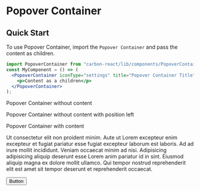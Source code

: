 
<Meta title="Design System/Popover Container" />

# Popover Container

## Quick Start

To use Popover Container, import the `Popover Container` and pass the content as children.

```jsx
import PopoverContainer from "carbon-react/lib/components/PopoverContainer";
const MyComponent = () => (
  <PopoverContainer iconType="settings" title="Popover Container Title">
    <p>Content as a children</p>
  </PopoverContainer>
);
```

Popover Container without content

<Preview>
  <Story name="default" parameters={{ info: { disable: true }}}>
    <PopoverContainer iconType="settings" title="Popover Container Settings" />
  </Story>
</Preview>

Popover Container without content with position left

<Preview>
  <Story name="with position left"  parameters={{ info: { disable: true }}}>
    <div style={{marginLeft: '300px'}}>
      <PopoverContainer position="left" iconType="settings" title="Popover Container Title" />
    </div>
  </Story>
</Preview>

Popover Container with content

<Preview>
  <Story name="with simple content"  parameters={{ info: { disable: true }}}>
    <div style={{minHeight: '280px'}}>
      <PopoverContainer iconType="settings" title="Popover Container Title">
      <p>Ut consectetur elit non proident minim. 
        Aute ut Lorem excepteur enim excepteur et fugiat pariatur esse fugiat excepteur laborum est laboris. 
        Ad ad irure mollit incididunt. Veniam occaecat minim ad nisi. Adipisicing adipisicing aliquip deserunt esse Lorem anim pariatur id in sint. 
        Eiusmod aliquip magna ex dolore mollit ullamco. 
        Qui tempor nostrud reprehenderit elit est amet sit tempor deserunt et reprehenderit occaecat.
        </p>
        <Button>Button</Button>
    </PopoverContainer>
    </div>
  </Story>
</Preview>

<Props of={PopoverContainer} />
